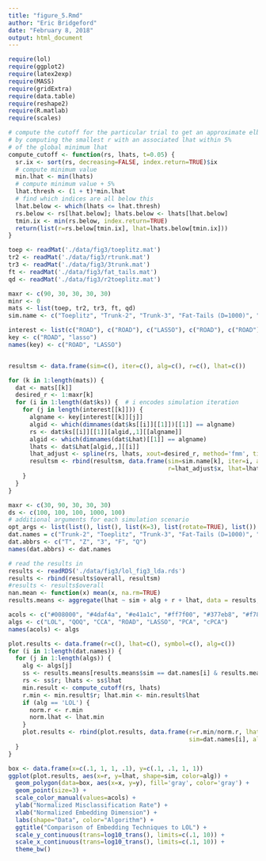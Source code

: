 ```yaml
---
title: "figure_5.Rmd"
author: "Eric Bridgeford"
date: "February 8, 2018"
output: html_document
---
```


```r
require(lol)
require(ggplot2)
require(latex2exp)
require(MASS)
require(gridExtra)
require(data.table)
require(reshape2)
require(R.matlab)
require(scales)

# compute the cutoff for the particular trial to get an approximate elbow
# by computing the smallest r with an associated lhat within 5%
# of the global minimum lhat
compute_cutoff <- function(rs, lhats, t=0.05) {
  sr.ix <- sort(rs, decreasing=FALSE, index.return=TRUE)$ix
  # compute minimum value
  min.lhat <- min(lhats)
  # compute minimum value + 5%
  lhat.thresh <- (1 + t)*min.lhat
  # find which indices are all below this
  lhat.below <- which(lhats <= lhat.thresh)
  rs.below <- rs[lhat.below]; lhats.below <- lhats[lhat.below]
  tmin.ix <- min(rs.below, index.return=TRUE)
  return(list(r=rs.below[tmin.ix], lhat=lhats.below[tmin.ix]))
}
```

```r
toep <- readMat('./data/fig3/toeplitz.mat')
tr2 <- readMat('./data/fig3/rtrunk.mat')
tr3 <- readMat('./data/fig3/3trunk.mat')
ft <- readMat('./data/fig3/fat_tails.mat')
qd <- readMat('./data/fig3/r2toeplitz.mat')

maxr <- c(90, 30, 30, 30, 30)
minr <- 0
mats <- list(toep, tr2, tr3, ft, qd)
sim.name <- c("Toeplitz", "Trunk-2", "Trunk-3", "Fat-Tails (D=1000)", "QDA")

interest <- list(c("ROAD"), c("ROAD"), c("LASSO"), c("ROAD"), c("ROAD"))
key <- c("ROAD", "lasso")
names(key) <- c("ROAD", "LASSO")


resultsm <- data.frame(sim=c(), iter=c(), alg=c(), r=c(), lhat=c())

for (k in 1:length(mats)) { 
  dat <- mats[[k]]
  desired_r <- 1:maxr[k]
  for (i in 1:length(dat$ks)) {  # i encodes simulation iteration
    for (j in length(interest[[k]])) {
      algname <- key[interest[[k]][j]]
      algid <- which(dimnames(dat$ks[[i]][[1]])[[1]] == algname)
      rs <- dat$ks[[i]][[1]][algid,,1][[algname]]
      algid <- which(dimnames(dat$Lhat)[[1]] == algname)
      lhats <- dat$Lhat[algid,,][[i]]
      lhat_adjust <- spline(rs, lhats, xout=desired_r, method='fmm', ties=mean)
      resultsm <- rbind(resultsm, data.frame(sim=sim.name[k], iter=i, alg=interest[[k]][j],
                                             r=lhat_adjust$x, lhat=lhat_adjust$y))
    }
  }
}
```

```r
maxr <- c(30, 90, 30, 30, 30)
ds <- c(100, 100, 100, 1000, 100)
# additional arguments for each simulation scenario
opt_args <- list(list(), list(), list(K=3), list(rotate=TRUE), list())
dat.names = c("Trunk-2", "Toeplitz", "Trunk-3", "Fat-Tails (D=1000)", "QDA")
dat.abbrs <- c("T", "Z", "3", "F", "Q")
names(dat.abbrs) <- dat.names

# read the results in
results <- readRDS('./data/fig3/lol_fig3_lda.rds')
results <- rbind(results$overall, resultsm)
#results <- results$overall
nan.mean <- function(x) mean(x, na.rm=TRUE)
results.means <- aggregate(lhat ~ sim + alg + r + lhat, data = results, FUN = nan.mean)

acols <- c("#008000", "#4daf4a", "#e41a1c", "#ff7f00", "#377eb8", "#f781bf", "#00ffff")
algs <- c("LOL", "QOQ", "CCA", "ROAD", "LASSO", "PCA", "cPCA")
names(acols) <- algs
```

```r
plot.results <- data.frame(r=c(), lhat=c(), symbol=c(), alg=c())
for (i in 1:length(dat.names)) {
  for (j in 1:length(algs)) {
    alg <- algs[j]
    ss <- results.means[results.means$sim == dat.names[i] & results.means$alg == algs[j],]
    rs <- ss$r; lhats <- ss$lhat
    min.result <- compute_cutoff(rs, lhats)
    r.min <- min.result$r; lhat.min <- min.result$lhat
    if (alg == 'LOL') {
      norm.r <- r.min
      norm.lhat <- lhat.min
    }
    plot.results <- rbind(plot.results, data.frame(r=r.min/norm.r, lhat=lhat.min/norm.lhat,
                                                   sim=dat.names[i], alg=alg))
  }
}
```

```r
box <- data.frame(x=c(.1, 1, 1, .1), y=c(.1, .1, 1, 1))
ggplot(plot.results, aes(x=r, y=lhat, shape=sim, color=alg)) +
  geom_polygon(data=box, aes(x=x, y=y), fill='gray', color='gray') +
  geom_point(size=3) +
  scale_color_manual(values=acols) +
  ylab("Normalized Misclassification Rate") +
  xlab("Normalized Embedding Dimension") +
  labs(shape="Data", color="Algorithm") +
  ggtitle("Comparison of Embedding Techniques to LOL") +
  scale_y_continuous(trans=log10_trans(), limits=c(.1, 10)) +
  scale_x_continuous(trans=log10_trans(), limits=c(.1, 10)) +
  theme_bw()
```

